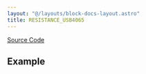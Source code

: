 ```yaml
---
layout: "@/layouts/block-docs-layout.astro"
title: RESISTANCE_USB4065
---
```



<PythonDocsDisplay docstring={docstring} />

[Source Code](https://github.com/flojoy-ai/blocks/blob/main/blocks/IO/INSTRUMENTS/MULTIMETERS/NI/USB_4065/BASIC/RESISTANCE_USB4065/RESISTANCE_USB4065.py)

## Example
